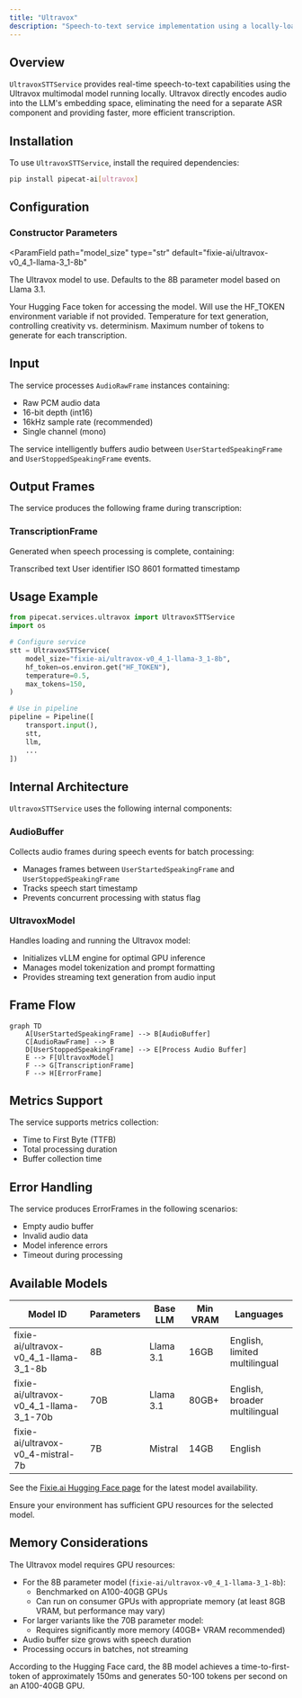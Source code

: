 ```yaml
---
title: "Ultravox"
description: "Speech-to-text service implementation using a locally-loaded Ultravox multimodal model"
---
```


## Overview

`UltravoxSTTService` provides real-time speech-to-text capabilities using the Ultravox multimodal model running locally. Ultravox directly encodes audio into the LLM's embedding space, eliminating the need for a separate ASR component and providing faster, more efficient transcription.

## Installation

To use `UltravoxSTTService`, install the required dependencies:

```bash
pip install pipecat-ai[ultravox]
```

## Configuration

### Constructor Parameters

<ParamField
  path="model_size"
  type="str"
  default="fixie-ai/ultravox-v0_4_1-llama-3_1-8b"
>
  The Ultravox model to use. Defaults to the 8B parameter model based on Llama
  3.1.
</ParamField>

<ParamField path="hf_token" type="str" optional>
  Your Hugging Face token for accessing the model. Will use the HF_TOKEN
  environment variable if not provided.
</ParamField>

<ParamField path="temperature" type="float" default="0.7">
  Temperature for text generation, controlling creativity vs. determinism.
</ParamField>

<ParamField path="max_tokens" type="int" default="100">
  Maximum number of tokens to generate for each transcription.
</ParamField>

## Input

The service processes `AudioRawFrame` instances containing:

- Raw PCM audio data
- 16-bit depth (int16)
- 16kHz sample rate (recommended)
- Single channel (mono)

The service intelligently buffers audio between `UserStartedSpeakingFrame` and `UserStoppedSpeakingFrame` events.

## Output Frames

The service produces the following frame during transcription:

### TranscriptionFrame

Generated when speech processing is complete, containing:

<ParamField path="text" type="string">
  Transcribed text
</ParamField>

<ParamField path="user_id" type="string">
  User identifier
</ParamField>

<ParamField path="timestamp" type="string">
  ISO 8601 formatted timestamp
</ParamField>

## Usage Example

```python
from pipecat.services.ultravox import UltravoxSTTService
import os

# Configure service
stt = UltravoxSTTService(
    model_size="fixie-ai/ultravox-v0_4_1-llama-3_1-8b",
    hf_token=os.environ.get("HF_TOKEN"),
    temperature=0.5,
    max_tokens=150,
)

# Use in pipeline
pipeline = Pipeline([
    transport.input(),
    stt,
    llm,
    ...
])
```

## Internal Architecture

`UltravoxSTTService` uses the following internal components:

### AudioBuffer

Collects audio frames during speech events for batch processing:

- Manages frames between `UserStartedSpeakingFrame` and `UserStoppedSpeakingFrame`
- Tracks speech start timestamp
- Prevents concurrent processing with status flag

### UltravoxModel

Handles loading and running the Ultravox model:

- Initializes vLLM engine for optimal GPU inference
- Manages model tokenization and prompt formatting
- Provides streaming text generation from audio input

## Frame Flow

```mermaid
graph TD
    A[UserStartedSpeakingFrame] --> B[AudioBuffer]
    C[AudioRawFrame] --> B
    D[UserStoppedSpeakingFrame] --> E[Process Audio Buffer]
    E --> F[UltravoxModel]
    F --> G[TranscriptionFrame]
    F --> H[ErrorFrame]
```

## Metrics Support

The service supports metrics collection:

- Time to First Byte (TTFB)
- Total processing duration
- Buffer collection time

## Error Handling

The service produces ErrorFrames in the following scenarios:

- Empty audio buffer
- Invalid audio data
- Model inference errors
- Timeout during processing

## Available Models

| Model ID                               | Parameters | Base LLM  | Min VRAM | Languages                     |
| -------------------------------------- | ---------- | --------- | -------- | ----------------------------- |
| fixie-ai/ultravox-v0_4_1-llama-3_1-8b  | 8B         | Llama 3.1 | 16GB     | English, limited multilingual |
| fixie-ai/ultravox-v0_4_1-llama-3_1-70b | 70B        | Llama 3.1 | 80GB+    | English, broader multilingual |
| fixie-ai/ultravox-v0_4-mistral-7b      | 7B         | Mistral   | 14GB     | English                       |

See the [Fixie.ai Hugging Face page](https://huggingface.co/fixie-ai) for the latest model availability.

<Note>
  Ensure your environment has sufficient GPU resources for the selected model.
</Note>

## Memory Considerations

The Ultravox model requires GPU resources:

- For the 8B parameter model (`fixie-ai/ultravox-v0_4_1-llama-3_1-8b`):
  - Benchmarked on A100-40GB GPUs
  - Can run on consumer GPUs with appropriate memory (at least 8GB VRAM, but performance may vary)
- For larger variants like the 70B parameter model:
  - Requires significantly more memory (40GB+ VRAM recommended)
- Audio buffer size grows with speech duration
- Processing occurs in batches, not streaming

<Note>
  According to the Hugging Face card, the 8B model achieves a
  time-to-first-token of approximately 150ms and generates 50-100 tokens per
  second on an A100-40GB GPU.
</Note>
